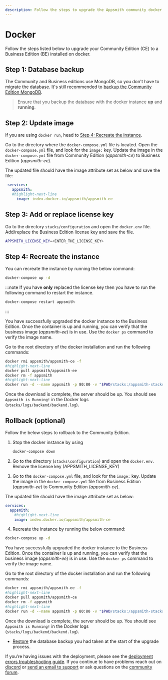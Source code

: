 ```yaml
---
description: Follow the steps to upgrade the Appsmith community docker installation to a Business Edition.
---
```


# Docker

Follow the steps listed below to upgrade your Community Edition (CE) to a Business Edition (BE) installed on docker.

## Step 1: Database backup

The Community and Business editions use MongoDB, so you don't have to migrate the database. It's still recommended to [backup the Community Edition MongoDB](/getting-started/setup/instance-management/appsmithctl#export-database).

> Ensure that you backup the database with the docker instance **up** and **running**.

## Step 2: Update image

If you are using `docker run`, head to [Step 4: Recreate the instance](#step-4-recreate-the-instance).

Go to the directory where the `docker-compose.yml` file is located. Open the `docker-compose.yml` file, and look for the `image:` key. Update the image in the `docker-compose.yml` file from Community Edition (_appsmith-ce_) to Business Edition (_appsmith-ee_). 

The updated file should have the image attribute set as below and save the file:

 ``` yaml
  services:
    appsmith:
    #highlight-next-line
      image: index.docker.io/appsmith/appsmith-ee
```

## Step 3: Add or replace license key

Go to the directory `stacks/configuration` and open the `docker.env` file. Add/replace the Business Edition license key and save the file.

```bash
APPSMITH_LICENSE_KEY=<ENTER_THE_LICENSE_KEY>
```

## Step 4: Recreate the instance

<Tabs groupId="dockercommands">
 <TabItem label="Docker Compose" value="using-docker-compose-command">
 You can recreate the instance by running the below command:

```bash
docker-compose up -d
```

:::note
If you have **only** replaced the license key then you have to run the following command to restart the instance.

```bash
docker-compose restart appsmith
```
:::


You have successfully upgraded the docker instance to the Business Edition. Once the container is up and running, you can verify that the business image (_appsmith-ee_) is in use. Use the `docker ps` command to verify the image name.

 </TabItem>
 <TabItem label="Docker" value="using-docker-run-command">
  Go to the root directory of the docker installation and run the following commands: 

```bash
docker rmi appsmith/appsmith-ce -f
#highlight-next-line
docker pull appsmith/appsmith-ee
docker rm -f appsmith
#highlight-next-line
docker run -d --name appsmith -p 80:80 -v "$PWD/stacks:/appsmith-stacks" appsmith/appsmith-ee
```

Once the download is complete, the server should be up. You should see `Appsmith is Running!` in the Docker logs (`stacks/logs/backend/backend.log`).

  </TabItem>
</Tabs> 

## Rollback (optional)

Follow the below steps to rollback to the Community Edition.

<Tabs groupId="dockercommands">
 <TabItem label="Docker Compose" value="using-docker-compose-command">

1. Stop the docker instance by using

    ```bash
    docker-compose down
    ```

2. Go to the directory (`stacks\configuration`) and open the `docker.env`. Remove the license key (APPSMITH\_LICENSE\_KEY)
3. Go to the `docker-compose.yml` file, and look for the `image:` key. Update the image in the `docker-compose.yml` file from Business Edition (_appsmith-ee_) to Community Edition (_appsmith-ce_). 

The updated file should have the image attribute set as below:

``` yaml
services:
  appsmith:
    #highlight-next-line
    image: index.docker.io/appsmith/appsmith-ce
```

4. Recreate the instance by running the below command:

```bash
docker-compose up -d
```
You have successfully upgraded the docker instance to the Business Edition. Once the container is up and running, you can verify that the business image (_appsmith-ee_) is in use. Use the `docker ps` command to verify the image name.

 </TabItem>
 <TabItem label="Docker" value="using-docker-run-command">
 Go to the root directory of the docker installation and run the following commands: 

```bash
docker rmi appsmith/appsmith-ee -f
#highlight-next-line
docker pull appsmith/appsmith-ce
docker rm -f appsmith
#highlight-next-line
docker run -d --name appsmith -p 80:80 -v "$PWD/stacks:/appsmith-stacks" appsmith/appsmith-ce
```

Once the download is complete, the server should be up. You should see `Appsmith is Running!` in the Docker logs (`stacks/logs/backend/backend.log`).

 </TabItem>
 </Tabs>

* [Restore](/getting-started/setup/instance-management/appsmithctl#im-import_db) the database backup you had taken at the start of the upgrade process.

If you’re having issues with the deployment, please see the [deployment errors troubleshooting guide](/help-and-support/troubleshooting-guide/deployment-errors). If you continue to have problems reach out on [discord](https://discord.com/invite/rBTTVJp) or [send an email to support](mailto:support@appsmith.com) or ask questions on the [community forum](https://community.appsmith.com/).
